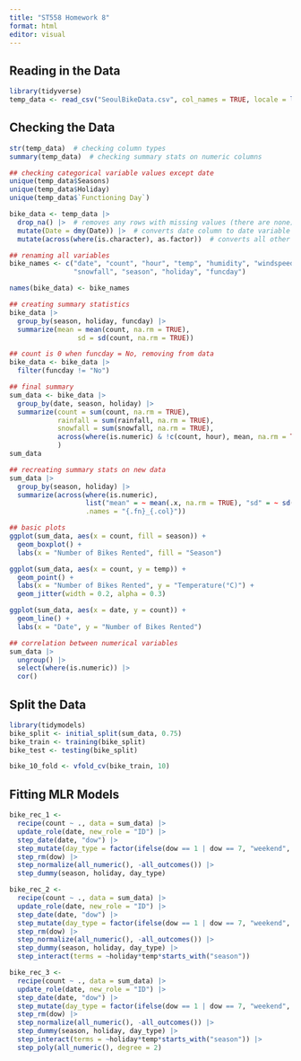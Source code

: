 ```yaml
---
title: "ST558 Homework 8"
format: html
editor: visual
---
```


## Reading in the Data
```r
library(tidyverse)
temp_data <- read_csv("SeoulBikeData.csv", col_names = TRUE, locale = locale(encoding="latin1"))
```

## Checking the Data
```r
str(temp_data)  # checking column types
summary(temp_data)  # checking summary stats on numeric columns

## checking categorical variable values except date
unique(temp_data$Seasons)
unique(temp_data$Holiday)
unique(temp_data$`Functioning Day`)
```

```r
bike_data <- temp_data |>
  drop_na() |>  # removes any rows with missing values (there are none)
  mutate(Date = dmy(Date)) |>  # converts date column to date variable
  mutate(across(where(is.character), as.factor))  # converts all other character columns into factors

## renaming all variables
bike_names <- c("date", "count", "hour", "temp", "humidity", "windspeed", "visibility", "dewpoint", "radiation", "rainfall",
                "snowfall", "season", "holiday", "funcday")

names(bike_data) <- bike_names
```

```r
## creating summary statistics
bike_data |>
  group_by(season, holiday, funcday) |>
  summarize(mean = mean(count, na.rm = TRUE), 
                 sd = sd(count, na.rm = TRUE))

## count is 0 when funcday = No, removing from data
bike_data <- bike_data |>
  filter(funcday != "No")
```

```r
## final summary
sum_data <- bike_data |>
  group_by(date, season, holiday) |>
  summarize(count = sum(count, na.rm = TRUE),
            rainfall = sum(rainfall, na.rm = TRUE),
            snowfall = sum(snowfall, na.rm = TRUE),
            across(where(is.numeric) & !c(count, hour), mean, na.rm = TRUE)
            )
sum_data
```

```r
## recreating summary stats on new data
sum_data |>
  group_by(season, holiday) |>
  summarize(across(where(is.numeric),
                   list("mean" = ~ mean(.x, na.rm = TRUE), "sd" = ~ sd(.x, na.rm = TRUE)),
                   .names = "{.fn}_{.col}"))
```

```r
## basic plots
ggplot(sum_data, aes(x = count, fill = season)) +
  geom_boxplot() +
  labs(x = "Number of Bikes Rented", fill = "Season")

ggplot(sum_data, aes(x = count, y = temp)) +
  geom_point() +
  labs(x = "Number of Bikes Rented", y = "Temperature(°C)") +
  geom_jitter(width = 0.2, alpha = 0.3)

ggplot(sum_data, aes(x = date, y = count)) +
  geom_line() +
  labs(x = "Date", y = "Number of Bikes Rented")
```

```r
## correlation between numerical variables
sum_data |>
  ungroup() |>
  select(where(is.numeric)) |>
  cor()
```

## Split the Data
```r
library(tidymodels)
bike_split <- initial_split(sum_data, 0.75)
bike_train <- training(bike_split)
bike_test <- testing(bike_split)
```

```r
bike_10_fold <- vfold_cv(bike_train, 10)
```

## Fitting MLR Models
```r
bike_rec_1 <- 
  recipe(count ~ ., data = sum_data) |>
  update_role(date, new_role = "ID") |>
  step_date(date, "dow") |>
  step_mutate(day_type = factor(ifelse(dow == 1 | dow == 7, "weekend", "weekday"))) |>
  step_rm(dow) |>
  step_normalize(all_numeric(), -all_outcomes()) |>
  step_dummy(season, holiday, day_type)
```

```r
bike_rec_2 <- 
  recipe(count ~ ., data = sum_data) |>
  update_role(date, new_role = "ID") |>
  step_date(date, "dow") |>
  step_mutate(day_type = factor(ifelse(dow == 1 | dow == 7, "weekend", "weekday"))) |>
  step_rm(dow) |>
  step_normalize(all_numeric(), -all_outcomes()) |>
  step_dummy(season, holiday, day_type) |>
  step_interact(terms = ~holiday*temp*starts_with("season"))
```

```r
bike_rec_3 <- 
  recipe(count ~ ., data = sum_data) |>
  update_role(date, new_role = "ID") |>
  step_date(date, "dow") |>
  step_mutate(day_type = factor(ifelse(dow == 1 | dow == 7, "weekend", "weekday"))) |>
  step_rm(dow) |>
  step_normalize(all_numeric(), -all_outcomes()) |>
  step_dummy(season, holiday, day_type) |>
  step_interact(terms = ~holiday*temp*starts_with("season")) |>
  step_poly(all_numeric(), degree = 2)
```


